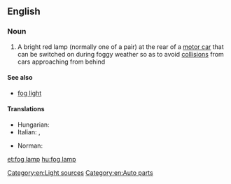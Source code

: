 {{also|foglamp}}
==English==

===Noun===
{{en-noun|head=[[fog]] [[lamp]]}}

# {{lb|en|automotive}} A bright red lamp (normally one of a pair) at the rear of a [[motor car]] that can be switched on during foggy weather so as to avoid [[collision]]s from cars approaching from behind

====See also====
* [[fog light]]

====Translations====
{{trans-top|a bright red lamp at the rear of a motor car}}
* Hungarian: {{t+|hu|ködlámpa}}
* Italian: {{t|it|antinebbia|m}}, {{t+|it|fendinebbia|m}}
{{trans-mid}}
* Norman: {{t|nrf|veue d'bliâse|f}}
{{trans-bottom}}

[[Category:en:Light sources]]
[[Category:en:Auto parts]]

[[et:fog lamp]]
[[hu:fog lamp]]